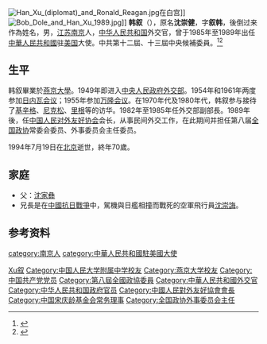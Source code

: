 {{noteTA
|1=zh-hans:多尔;zh-tw:杜爾;zh-hant:多爾;
}}
[[File:Han_Xu_(diplomat)_and_Ronald_Reagan.jpg|thumb]]在白宫]]
[[File:Bob_Dole_and_Han_Xu_1989.jpg|thumb]]]]
'''韩叙'''（{{bd|1924年|5月26日|1994年|7月19日|catIdx=Han韩叙}}），原名'''沈崇健'''，字'''叙韩'''，後倒过来作為姓名，男，[[江苏|江苏]][[南京|南京]]人，[[中华人民共和国|中华人民共和国]]外交官，曾于1985年至1989年出任[[中華人民共和國|中華人民共和國]]驻[[美国|美国]]大使。中共第十二屆、十三屆中央候補委員。<ref>{{Cite book|title=历届全国政协委员人名辞典|author=|publisher=中国国际广播出版社|year=1996|isbn=9787507813746|location=北京|pages=286}}</ref><ref>{{Cite book|title=中华人民共和国职官志|author=何虎生, 李耀东, 向常福主编|publisher=中国社会出版社|year=2003|isbn=9787800883934|location=北京|pages=}}</ref>

== 生平 ==
韩叙畢業於[[燕京大學|燕京大學]]。1949年即进入[[中央人民政府外交部|中央人民政府外交部]]。1954年和1961年两度参加[[日內瓦會議_(1954年)|日内瓦会议]]；1955年参加[[万隆会议|万隆会议]]。在1970年代及1980年代，韩叙参与接待了[[基辛格|基辛格]]、[[尼克松|尼克松]]、[[里根|里根]]等的访华。1982年至1985年任外交部副部長。1989年後，任[[中国人民对外友好协会|中国人民对外友好协会]]会长，从事民间外交工作，在此期间并担任第八届[[全国政协|全国政协]]常委会委员、外事委员会主任委员。

1994年7月19日在[[北京|北京]]逝世，終年70歲。

== 家庭 ==
*父：[[沈家彝|沈家彝]]
*兄長是在[[中國抗日戰爭|中國抗日戰爭]]中，駕機與日艦相撞而戰死的空軍飛行員[[沈崇誨|沈崇誨]]。

== 参考资料 ==
{{reflist}}

{{start box}}
{{s-dip}}
{{s-before|[[章文晋|章文晋]]}}
{{s-title|[[中国驻美国大使列表|中華人民共和國駐美國大使]]|1985年－1989年}}
{{s-after|[[朱启祯|朱启祯]]}}
{{end box}}

{{China Ambassadors to US}}
{{Navboxes 
| title  = 韩叙在[[中国宋庆龄基金会|中国宋庆龄基金会]]的职务
| list1  =
{{宋庆龄基金会第二届理事会}}
}}
{{Navboxes
| title  = 韩叙在[[中国人民对外友好协会|中国人民对外友好协会]]的职务
| list1  =
{{中国人民对外友好协会第四届全国理事会}}
{{中国人民对外友好协会第五届全国理事会}}
}}

{{China-bio-stub}}
{{DEFAULTSORT:Han韩叙}}
[[Category:韓姓|Xu叙]]
[[category:南京人|category:南京人]]
[[Category:中国人民大学附属中学校友|Category:中国人民大学附属中学校友]]
[[Category:燕京大学校友|Category:燕京大学校友]]
[[Category:中国共产党党员|Category:中国共产党党员]]
[[Category:第八屆全國政協委員|Category:第八屆全國政協委員]]
[[category:中華人民共和國駐美國大使|category:中華人民共和國駐美國大使]]
[[Category:中華人民共和國外交官|Category:中華人民共和國外交官]]
[[Category:中华人民共和国政府官员|Category:中华人民共和国政府官员]]
[[Category:中國人民對外友好協會會長|Category:中國人民對外友好協會會長]]
[[Category:中国宋庆龄基金会常务理事|Category:中国宋庆龄基金会常务理事]]
[[Category:全国政协外事委员会主任|Category:全国政协外事委员会主任]]